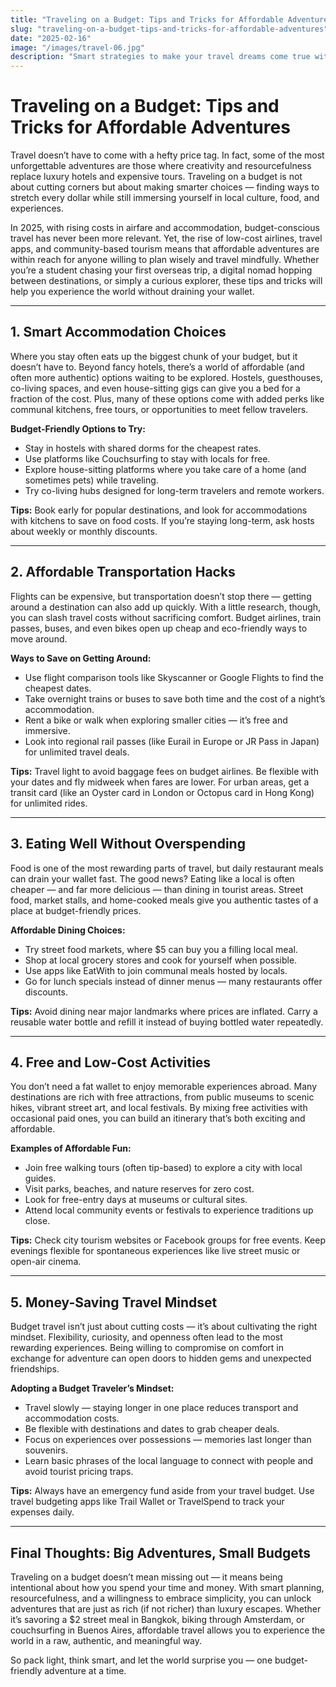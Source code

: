 ```yaml
---
title: "Traveling on a Budget: Tips and Tricks for Affordable Adventures"
slug: "traveling-on-a-budget-tips-and-tricks-for-affordable-adventures"
date: "2025-02-16"
image: "/images/travel-06.jpg"
description: "Smart strategies to make your travel dreams come true without breaking the bank."
---
```


# Traveling on a Budget: Tips and Tricks for Affordable Adventures

Travel doesn’t have to come with a hefty price tag. In fact, some of the most unforgettable adventures are those where creativity and resourcefulness replace luxury hotels and expensive tours. Traveling on a budget is not about cutting corners but about making smarter choices — finding ways to stretch every dollar while still immersing yourself in local culture, food, and experiences.

In 2025, with rising costs in airfare and accommodation, budget-conscious travel has never been more relevant. Yet, the rise of low-cost airlines, travel apps, and community-based tourism means that affordable adventures are within reach for anyone willing to plan wisely and travel mindfully. Whether you’re a student chasing your first overseas trip, a digital nomad hopping between destinations, or simply a curious explorer, these tips and tricks will help you experience the world without draining your wallet.

---

## 1. Smart Accommodation Choices

Where you stay often eats up the biggest chunk of your budget, but it doesn’t have to. Beyond fancy hotels, there’s a world of affordable (and often more authentic) options waiting to be explored. Hostels, guesthouses, co-living spaces, and even house-sitting gigs can give you a bed for a fraction of the cost. Plus, many of these options come with added perks like communal kitchens, free tours, or opportunities to meet fellow travelers.

**Budget-Friendly Options to Try:**

- Stay in hostels with shared dorms for the cheapest rates.
- Use platforms like Couchsurfing to stay with locals for free.
- Explore house-sitting platforms where you take care of a home (and sometimes pets) while traveling.
- Try co-living hubs designed for long-term travelers and remote workers.

**Tips:** Book early for popular destinations, and look for accommodations with kitchens to save on food costs. If you’re staying long-term, ask hosts about weekly or monthly discounts.

---

## 2. Affordable Transportation Hacks

Flights can be expensive, but transportation doesn’t stop there — getting around a destination can also add up quickly. With a little research, though, you can slash travel costs without sacrificing comfort. Budget airlines, train passes, buses, and even bikes open up cheap and eco-friendly ways to move around.

**Ways to Save on Getting Around:**

- Use flight comparison tools like Skyscanner or Google Flights to find the cheapest dates.
- Take overnight trains or buses to save both time and the cost of a night’s accommodation.
- Rent a bike or walk when exploring smaller cities — it’s free and immersive.
- Look into regional rail passes (like Eurail in Europe or JR Pass in Japan) for unlimited travel deals.

**Tips:** Travel light to avoid baggage fees on budget airlines. Be flexible with your dates and fly midweek when fares are lower. For urban areas, get a transit card (like an Oyster card in London or Octopus card in Hong Kong) for unlimited rides.

---

## 3. Eating Well Without Overspending

Food is one of the most rewarding parts of travel, but daily restaurant meals can drain your wallet fast. The good news? Eating like a local is often cheaper — and far more delicious — than dining in tourist areas. Street food, market stalls, and home-cooked meals give you authentic tastes of a place at budget-friendly prices.

**Affordable Dining Choices:**

- Try street food markets, where \$5 can buy you a filling local meal.
- Shop at local grocery stores and cook for yourself when possible.
- Use apps like EatWith to join communal meals hosted by locals.
- Go for lunch specials instead of dinner menus — many restaurants offer discounts.

**Tips:** Avoid dining near major landmarks where prices are inflated. Carry a reusable water bottle and refill it instead of buying bottled water repeatedly.

---

## 4. Free and Low-Cost Activities

You don’t need a fat wallet to enjoy memorable experiences abroad. Many destinations are rich with free attractions, from public museums to scenic hikes, vibrant street art, and local festivals. By mixing free activities with occasional paid ones, you can build an itinerary that’s both exciting and affordable.

**Examples of Affordable Fun:**

- Join free walking tours (often tip-based) to explore a city with local guides.
- Visit parks, beaches, and nature reserves for zero cost.
- Look for free-entry days at museums or cultural sites.
- Attend local community events or festivals to experience traditions up close.

**Tips:** Check city tourism websites or Facebook groups for free events. Keep evenings flexible for spontaneous experiences like live street music or open-air cinema.

---

## 5. Money-Saving Travel Mindset

Budget travel isn’t just about cutting costs — it’s about cultivating the right mindset. Flexibility, curiosity, and openness often lead to the most rewarding experiences. Being willing to compromise on comfort in exchange for adventure can open doors to hidden gems and unexpected friendships.

**Adopting a Budget Traveler’s Mindset:**

- Travel slowly — staying longer in one place reduces transport and accommodation costs.
- Be flexible with destinations and dates to grab cheaper deals.
- Focus on experiences over possessions — memories last longer than souvenirs.
- Learn basic phrases of the local language to connect with people and avoid tourist pricing traps.

**Tips:** Always have an emergency fund aside from your travel budget. Use travel budgeting apps like Trail Wallet or TravelSpend to track your expenses daily.

---

## Final Thoughts: Big Adventures, Small Budgets

Traveling on a budget doesn’t mean missing out — it means being intentional about how you spend your time and money. With smart planning, resourcefulness, and a willingness to embrace simplicity, you can unlock adventures that are just as rich (if not richer) than luxury escapes. Whether it’s savoring a \$2 street meal in Bangkok, biking through Amsterdam, or couchsurfing in Buenos Aires, affordable travel allows you to experience the world in a raw, authentic, and meaningful way.

So pack light, think smart, and let the world surprise you — one budget-friendly adventure at a time.
